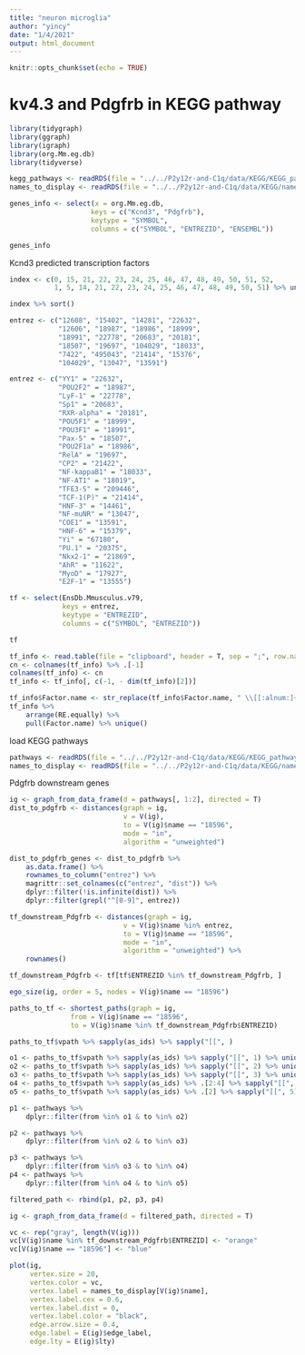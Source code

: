 ```yaml
---
title: "neuron microglia"
author: "yincy"
date: "1/4/2021"
output: html_document
---
```


```r
knitr::opts_chunk$set(echo = TRUE)
```


# kv4.3 and Pdgfrb in KEGG pathway  

```r
library(tidygraph)
library(ggraph)
library(igraph)
library(org.Mm.eg.db)
library(tidyverse)
```


```r
kegg_pathways <- readRDS(file = "../../P2y12r-and-C1q/data/KEGG/KEGG_pathways_formatted.rds")
names_to_display <- readRDS(file = "../../P2y12r-and-C1q/data/KEGG/names_to_display.rds")
```


```r
genes_info <- select(x = org.Mm.eg.db, 
                    keys = c("Kcnd3", "Pdgfrb"), 
                    keytype = "SYMBOL", 
                    columns = c("SYMBOL", "ENTREZID", "ENSEMBL"))

genes_info
```

Kcnd3 predicted transcription factors  
```r
index <- c(0, 15, 21, 22, 23, 24, 25, 46, 47, 48, 49, 50, 51, 52, 
           1, 5, 14, 21, 22, 23, 24, 25, 46, 47, 48, 49, 50, 51) %>% unique()

index %>% sort()

entrez <- c("12608", "15402", "14281", "22632", 
            "12606", "18987", "18986", "18999", 
            "18991", "22778", "20683", "20181", 
            "18507", "19697", "104029", "18033", 
            "7422", "495043", "21414", "15376", 
            "104029", "13047", "13591")

entrez <- c("YY1" = "22632", 
            "POU2F2" = "18987", 
            "LyF-1" = "22778", 
            "Sp1" = "20683", 
            "RXR-alpha" = "20181", 
            "POU5F1" = "18999", 
            "POU3F1" = "18991", 
            "Pax-5" = "18507", 
            "POU2F1a" = "18986", 
            "RelA" = "19697", 
            "CP2" = "21422", 
            "NF-kappaB1" = "18033", 
            "NF-AT1" = "18019", 
            "TFE3-S" = "209446", 
            "TCF-1(P)" = "21414", 
            "HNF-3" = "14461", 
            "NF-muNR" = "13047", 
            "COE1" = "13591", 
            "HNF-6" = "15379", 
            "Yi" = "67180", 
            "PU.1" = "20375", 
            "Nkx2-1" = "21869", 
            "AhR" = "11622", 
            "MyoD" = "17927", 
            "E2F-1" = "13555")

tf <- select(EnsDb.Mmusculus.v79, 
             keys = entrez, 
             keytype = "ENTREZID", 
             columns = c("SYMBOL", "ENTREZID"))

tf
```

```r
tf_info <- read.table(file = "clipboard", header = T, sep = ";", row.names = NULL)
cn <- colnames(tf_info) %>% .[-1]
colnames(tf_info) <- cn
tf_info <- tf_info[, c(-1, - dim(tf_info)[2])]

tf_info$Factor.name <- str_replace(tf_info$Factor.name, " \\[[:alnum:]+\\]$", "")
tf_info %>% 
    arrange(RE.equally) %>% 
    pull(Factor.name) %>% unique()
```

load KEGG pathways  
```r
pathways <- readRDS(file = "../../P2y12r-and-C1q/data/KEGG/KEGG_pathways_formatted.rds")
names_to_display <- readRDS(file = "../../P2y12r-and-C1q/data/KEGG/names_to_display.rds")
```


Pdgfrb downstream genes  
```r
ig <- graph_from_data_frame(d = pathways[, 1:2], directed = T)
dist_to_pdgfrb <- distances(graph = ig, 
                            v = V(ig), 
                            to = V(ig)$name == "18596", 
                            mode = "in", 
                            algorithm = "unweighted")

dist_to_pdgfrb_genes <- dist_to_pdgfrb %>% 
    as.data.frame() %>% 
    rownames_to_column("entrez") %>% 
    magrittr::set_colnames(c("entrez", "dist")) %>% 
    dplyr::filter(!is.infinite(dist)) %>% 
    dplyr::filter(grepl("^[0-9]", entrez))

tf_downstream_Pdgfrb <- distances(graph = ig, 
                            v = V(ig)$name %in% entrez, 
                            to = V(ig)$name == "18596", 
                            mode = "in", 
                            algorithm = "unweighted") %>% 
    rownames()

tf_downstream_Pdgfrb <- tf[tf$ENTREZID %in% tf_downstream_Pdgfrb, ]
```

```r
ego_size(ig, order = 5, nodes = V(ig)$name == "18596")
```

```r
paths_to_tf <- shortest_paths(graph = ig, 
               from = V(ig)$name == "18596", 
               to = V(ig)$name %in% tf_downstream_Pdgfrb$ENTREZID)

paths_to_tf$vpath %>% sapply(as_ids) %>% sapply("[[", )

o1 <- paths_to_tf$vpath %>% sapply(as_ids) %>% sapply("[[", 1) %>% unique()
o2 <- paths_to_tf$vpath %>% sapply(as_ids) %>% sapply("[[", 2) %>% unique()
o3 <- paths_to_tf$vpath %>% sapply(as_ids) %>% sapply("[[", 3) %>% unique()
o4 <- paths_to_tf$vpath %>% sapply(as_ids) %>% .[2:4] %>% sapply("[[", 4) %>% unique()
o5 <- paths_to_tf$vpath %>% sapply(as_ids) %>% .[2] %>% sapply("[[", 5) %>% unique()
```

```r
p1 <- pathways %>% 
    dplyr::filter(from %in% o1 & to %in% o2)

p2 <- pathways %>% 
    dplyr::filter(from %in% o2 & to %in% o3)

p3 <- pathways %>% 
    dplyr::filter(from %in% o3 & to %in% o4)
p4 <- pathways %>% 
    dplyr::filter(from %in% o4 & to %in% o5)

filtered_path <- rbind(p1, p2, p3, p4)
```

```r
ig <- graph_from_data_frame(d = filtered_path, directed = T)
```

```r
vc <- rep("gray", length(V(ig)))
vc[V(ig)$name %in% tf_downstream_Pdgfrb$ENTREZID] <- "orange"
vc[V(ig)$name == "18596"] <- "blue"

plot(ig, 
     vertex.size = 20, 
     vertex.color = vc, 
     vertex.label = names_to_display[V(ig)$name], 
     vertex.label.cex = 0.6, 
     vertex.label.dist = 0, 
     vertex.label.color = "black",
     edge.arrow.size = 0.4, 
     edge.label = E(ig)$edge_label, 
     edge.lty = E(ig)$lty)
```




